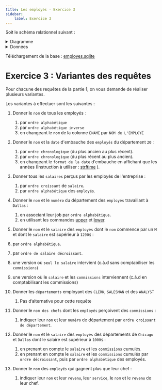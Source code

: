```yaml
---
title: Les employés - Exercice 3
sidebar:
    label: Exercice 3
---
```



Soit le schéma relationnel suivant :


<Employes />


<details>
    <summary>Diagramme</summary>


<EmployesERD />

</details>

<details>
    <summary>Données</summary>


<DBEmployes />

</details>

Téléchargement de la base : [employes.sqlite](/bdd/sample/employes.sqlite)

# Exercice 3 : Variantes des requêtes

Pour chacune des requêtes de la partie 1, on vous demande de réaliser plusieurs variantes. 

Les variantes à effectuer sont les suivantes :

1. Donner le `nom` de tous les employés :

   1. par `ordre alphabétique`
   2. par `ordre alphabétique inverse`
   3. en changeant le `nom` de la colonne `ENAME` par `NOM de L'EMPLOYÉ`

2. Donner le `nom` et la `date` d'embauche des `employés` du département `20` :

   1. par `ordre chronologique` (du plus ancien au plus récent).
   2. par `ordre chronologique` (du plus récent au plus ancien).
   3. en changeant le `format de la date` d'embauche en affichant que les années (Instruction à utiliser : [strftime](https://www.sqlite.org/lang_datefunc.html) ).

3. Donner tous les `salaires` perçus par les employés de l'entreprise : 

   1. par `ordre croissant` de `salaire`.  
   2. par `ordre alphabétique` des `employés`.

4. Donner le `nom` et le `numéro` du département des `employés` travaillant à `Dallas` :

   1. en associant leur job par `ordre alphabétique`.  
   2. en utilisant les commandes [upper](https://sql.sh/fonctions/upper) et [lower](https://sql.sh/fonctions/lower).

5.  Donner le `nom` et le `salaire` des `employés` dont le `nom` commence par un `M` et dont le `salaire` est supérieur à `1290$` :

   1. par `ordre alphabétique`.  
   2. par `ordre de salaire décroissant`.  
   3. une version où `seul le salaire` intervient (c.à.d sans comptabiliser les `commissions`)  
   4. une version où le `salaire` et les `commissions` interviennent (c.à.d en comptabilisant les commissions)

6. Donner les `départements` employant des `CLERK`, `SALESMAN` et des `ANALYST`

   1. Pas d’alternative pour cette requête

7. Donner le `nom des chefs` dont les `employés` perçoivent des `commissions` :

   1. indiquer leur `nom` et leur `numéro` de département par `ordre croissant de département`.

8. Donner le `nom` et le `salaire` des `employés` des départements de `Chicago` et `Dallas` dont le salaire est supérieur à `1000$` :

   1. en prenant en compte le `salaire` et les `commissions` cumulés.  
   2. en prenant en compte le `salaire` et les `commissions` cumulés par `ordre décroissant`, puis par `ordre alphabétique` des employés.

9. Donner le `nom` des `employés` qui gagnent plus que leur chef :

   1. indiquer leur `nom` et leur `revenu`, leur `service`, le `nom` et le `revenu` de leur chef.

